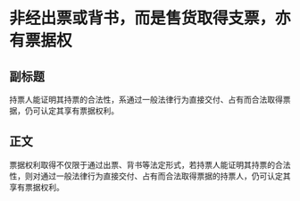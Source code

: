 # 非经出票或背书，而是售货取得支票，亦有票据权
## 副标题
持票人能证明其持票的合法性，系通过一般法律行为直接交付、占有而合法取得票据，仍可认定其享有票据权利。
## 正文
票据权利取得不仅限于通过出票、背书等法定形式，若持票人能证明其持票的合法性，则对通过一般法律行为直接交付、占有而合法取得票据的持票人，仍可认定其享有票据权利。